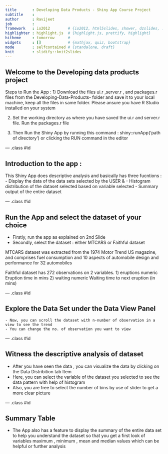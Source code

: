 ---
title       : Developing Data Products - Shiny App Course Project
subtitle    : 
author      : Ravijeet
job         : 
framework   : io2012        # {io2012, html5slides, shower, dzslides, ...}
highlighter : highlight.js  # {highlight.js, prettify, highlight}
hitheme     : tomorrow      # 
widgets     : []            # {mathjax, quiz, bootstrap}
mode        : selfcontained # {standalone, draft}
knit        : slidify::knit2slides
---

## Welcome to the Developing data products project 

Steps to Run the App :
1) Download the files ui.r ,server.r , and packages.r files from the Developing-Data-Products- folder and save it to your local machine, keep all the files in same folder. Please ansure you have R Studio installed on your system

2) Set the working directory as where you have saved the ui.r and server.r file. Run the packages.r file 

3) Then Run the Shiny App by running this command : shiny::runApp('path of directory') or clicking the RUN command in the editor

--- .class #id 

## Introduction to the app :
  This Shiny App does descriptive analysis and basically has three fucntions : 
  - Display the data of the data sets selected by the USER & 
  - Histogram distribution of the dataset selected based on variable selected 
  - Summary output of the entire dataset   
   
--- .class #id 

## Run the App and select the dataset of your choice 
  - Firstly, run the app as explained on 2nd Slide
  - Secondly, select the dataset : either MTCARS or Faithful dataset 
    
  MTCARS dataset was extracted from the 1974 Motor Trend US magazine, and comprises fuel 
  consumption and 10 aspects of automobile design and performance for 32 automobiles
    
  Faithful dataset has  272 observations on 2 variables.
 	1) eruptions	 numeric	 Eruption time in mins
  2) waiting	 numeric	 Waiting time to next eruption (in mins)
  
 
--- .class #id 

## Explore the Data Set under the Data View Panel 
    - Now, you can scroll the dataset with n-number of observation in a view to see the trend 
    - You can change the no. of observation you want to view 



--- .class #id 


##  Witness the descriptive analysis of dataset 
   - After you have seen the data , you can visualize the data by clicking on the Data Distribition 
       tab Item 
   - Here, you can select the variable of the dataset you selected to see the data pattern with 
      help of histogram
   - Also, you are free to select the number of bins by use of slider to get a more clear picture



--- .class #id 


## Summary Table 
  - The App also has a feature to display the summary of the entire data set to help you understand the
    dataset so that you get a first look of variables maximum , minimum , mean and median values which can 
    be helpful or further analysis 



